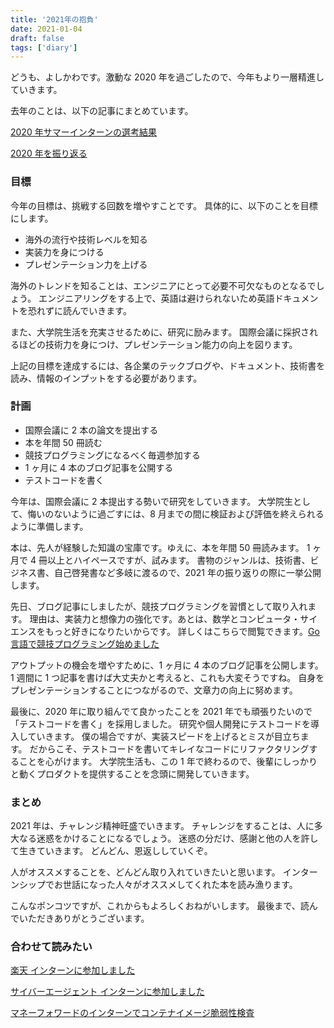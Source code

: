 ```yaml
---
title: '2021年の抱負'
date: 2021-01-04
draft: false
tags: ['diary']
---
```


どうも、よしかわです。激動な 2020 年を過ごしたので、今年もより一層精進していきます。

去年のことは、以下の記事にまとめています。

[2020 年サマーインターンの選考結果](https://yoshikawa.dev/blog/2020-internship)

[2020 年を振り返る](https://yoshikawa.dev/blog/review-of-2020)

### 目標

今年の目標は、挑戦する回数を増やすことです。
具体的に、以下のことを目標にします。

- 海外の流行や技術レベルを知る
- 実装力を身につける
- プレゼンテーション力を上げる

海外のトレンドを知ることは、エンジニアにとって必要不可欠なものとなるでしょう。
エンジニアリングをする上で、英語は避けられないため英語ドキュメントを恐れずに読んでいきます。

また、大学院生活を充実させるために、研究に励みます。
国際会議に採択されるほどの技術力を身につけ、プレゼンテーション能力の向上を図ります。

上記の目標を達成するには、各企業のテックブログや、ドキュメント、技術書を読み、情報のインプットをする必要があります。

### 計画

- 国際会議に 2 本の論文を提出する
- 本を年間 50 冊読む
- 競技プログラミングになるべく毎週参加する
- 1 ヶ月に 4 本のブログ記事を公開する
- テストコードを書く

今年は、国際会議に 2 本提出する勢いで研究をしていきます。
大学院生として、悔いのないように過ごすには、8 月までの間に検証および評価を終えられるように準備します。

本は、先人が経験した知識の宝庫です。ゆえに、本を年間 50 冊読みます。
1 ヶ月で 4 冊以上とハイペースですが、試みます。
書物のジャンルは、技術書、ビジネス書、自己啓発書など多岐に渡るので、2021 年の振り返りの際に一挙公開します。

先日、ブログ記事にしましたが、競技プログラミングを習慣として取り入れます。
理由は、実装力と想像力の強化です。あとは、数学とコンピュータ・サイエンスをもっと好きになりたいからです。
詳しくはこちらで閲覧できます。[Go 言語で競技プログラミング始めました](https://yoshikawa.dev/blog/competitive-programming)

アウトプットの機会を増やすために、1 ヶ月に 4 本のブログ記事を公開します。
1 週間に 1 つ記事を書けば大丈夫かと考えると、これも大変そうですね。
自身をプレゼンテーションすることにつながるので、文章力の向上に努めます。

最後に、2020 年に取り組んでて良かったことを 2021 年でも頑張りたいので「テストコードを書く」を採用しました。
研究や個人開発にテストコードを導入していきます。
僕の場合ですが、実装スピードを上げるとミスが目立ちます。
だからこそ、テストコードを書いてキレイなコードにリファクタリングすることを心がけます。
大学院生活も、この 1 年で終わるので、後輩にしっかりと動くプロダクトを提供することを念頭に開発していきます。

### まとめ

2021 年は、チャレンジ精神旺盛でいきます。
チャレンジをすることは、人に多大なる迷惑をかけることになるでしょう。
迷惑の分だけ、感謝と他の人を許して生きていきます。
どんどん、恩返ししていくぞ。

人がオススメすることを、どんどん取り入れていきたいと思います。
インターンシップでお世話になった人々がオススメしてくれた本を読み漁ります。

こんなポンコツですが、これからもよろしくおねがいします。
最後まで、読んでいただきありがとうございます。

### 合わせて読みたい

[楽天 インターンに参加しました](https://yoshikawa.dev/blog/rakuten-intern)

[サイバーエージェント インターンに参加しました](https://yoshikawa.dev/blog/cyberagent-intern)

[マネーフォワードのインターンでコンテナイメージ脆弱性検査](https://yoshikawa.dev/blog/moneyforward-intern)
